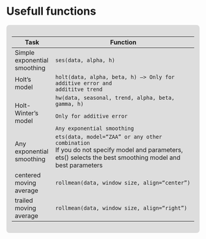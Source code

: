 # Usefull functions

::: {style="background-color: #dddddd; border-radius: 8px; padding:14px"}
+------------------------------+--------------------------------------------------------------------------------------------------------+
| Task                         | Function                                                                                               |
+==============================+========================================================================================================+
| Simple exponential smoothing | <code>ses(data, alpha, h)</code>                                                                       |
+------------------------------+--------------------------------------------------------------------------------------------------------+
| Holt's model                 | <code>holt(data, alpha, beta, h) --\> Only for additive error and addititve trend</code>               |
+------------------------------+--------------------------------------------------------------------------------------------------------+
| Holt-Winter's model          | <code>hw(data, seasonal, trend, alpha, beta, gamma, h)\                                                |
|                              | Only for additive error\                                                                               |
|                              | Any exponential smoothing                                                                              |
+------------------------------+--------------------------------------------------------------------------------------------------------+
| Any exponential smoothing    | <code>ets(data, model="ZAA" or any other combination</code>\                                           |
|                              | If you do not specify model and parameters, ets() selects the best smoothing model and best parameters |
+------------------------------+--------------------------------------------------------------------------------------------------------+
| centered moving average      | <code>rollmean(data, window size, align="center")</code>                                               |
+------------------------------+--------------------------------------------------------------------------------------------------------+
| trailed moving average       | <code>rollmean(data, window size, align="right")</code>                                                |
+------------------------------+--------------------------------------------------------------------------------------------------------+
:::
